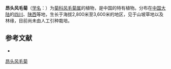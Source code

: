 {{Speciesbox
| name = 昂头风毛菊
| status = 
| status_system = 
| image =
| genus = Saussurea
| species = sobarocephala
| authority = Diels in Bot.
}}

'''昂头风毛菊'''（[[学名|学名]]：{{lang|la|''Saussurea sobarocephala''}}）为[[菊科|菊科]][[风毛菊属|风毛菊属]]的植物，是中国的特有植物。分布在[[中国大陆|中国大陆]]的[[四川|四川]]、[[陕西|陕西]]等地，生长于海拔2,800米至3,600米的地区，见于山坡草地以及林缘，目前尚未由人工引种栽培。

== 参考文献 ==
<div class="references-small">
* {{cite web| url =http://www.bioinfo.cn/db05/KmzwSpecies.php?action=view&id=5440| title =昂头风毛菊| work =《中国高等植物数据库全库》| publisher =中国科学院微生物研究所| author =昆明植物研究所| accessdate =2009-02-24| deadurl =yes| archiveurl =https://web.archive.org/web/20160305054121/http://www.bioinfo.cn/db05/KmzwSpecies.php?action=view&id=5440| archivedate =2016-03-05}}
</div>
{{Taxonbar|from=Q11087304}}

[[Category:风毛菊属|昂头风毛菊]]


{{植物小作品}}